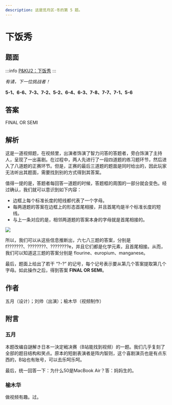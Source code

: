 ```yaml
---
description: 这是觅月区·冬的第 5 题。
---
```


# 下饭秀

## 题面
:::info
[P\&KU2：下饭秀](https://pnku2.pkupuzzle.art/#/game/miyue/winter\_05)
:::

_有请，下一位挑战者！_

**5-1、6-6、7-3、7-2、5-2、6-4、6-3、7-8、7-7、7-1、5-6**

## 答案

FINAL OR SEMI

## 解析

这是一道视频题，在视频里，出演者饰演了智力问答的答题者，旁白饰演了主持人，呈现了一出喜剧。在过程中，两人先进行了一段四道题的练习题环节，然后进入了八道题的正赛环节。但是，正赛的最后三道题的题面是同时给出的，因此玩家无法听出其题面，需要找到别的方式得到其答案。

值得一提的是，答题者每回答一道题的时候，答题框的周围的一部分就会变色。经过确认，我们就可以意识到如下内容：

* 边框上每个标准长度的短线都代表了一个字母。
* 每两道题的答案在边框上的形态首尾相接，并且首尾均是半个标准长度的短线。
* 与上一条对应的是，相邻两道题的答案本身的字母就是首尾相接的。

![](./05-xia-fan-xiu.assets/image_1.webp)

所以，我们可以从这些信息推断出，六七八三题的答案，分别是 f???????、????????、????????e，并且它们都是化学元素，且首尾相接。从而，我们可以知道这三题的答案分别是 flourine、europium、manganese。

最后，题面上给出了若干 “?-?” 的记号，每个记号表示要从第几个答案提取第几个字母。如此操作之后，得到答案 **FINAL OR SEMI**。

## 作者

五月（设计）；刘帅（出演）；榆木华（视频制作）

## 附言

### 五月

本题改编自謎解き日本一決定戦决赛（B站能找到视频）的一题。我们几乎复刻了全部的题目结构和笑点。原本的短剧表演者是阵内智则，这个喜剧演员也是有点东西的，B站也有账号，可以去乐呵乐呵。

最后，统一回答一下：为什么50是MacBook Air？答：妈妈生的。

### 榆木华

做视频有趣。过。
